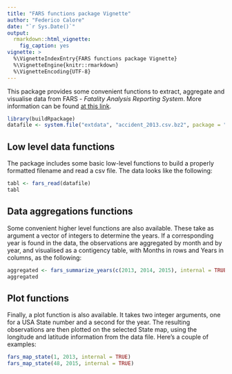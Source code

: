 ```yaml
---
title: "FARS functions package Vignette"
author: "Federico Calore"
date: "`r Sys.Date()`"
output:
  rmarkdown::html_vignette:
    fig_caption: yes
vignette: >
  %\VignetteIndexEntry{FARS functions package Vignette}
  %\VignetteEngine{knitr::rmarkdown}
  %\VignetteEncoding{UTF-8}
---
```


This package provides some convenient functions to extract, aggregate and
visualise data from FARS - *Fatality Analysis Reporting System*.
More information can be found
[at this link](https://www.nhtsa.gov/research-data/fatality-analysis-reporting-system-fars).

```r
library(buildRpackage)
datafile <- system.file("extdata", "accident_2013.csv.bz2", package = "buildRpackage")
```

## Low level data functions

The package includes some basic low-level functions to build a properly
formatted filename and read a csv file.
The data looks like the following:

```r
tabl <- fars_read(datafile)
tabl
```

## Data aggregations functions

Some convenient higher level functions are also available. These take as argument
a vector of integers to determine the years. If a corresponding year is found in
the data, the observations are aggregated by month and by year, and visualised
as a contigency table, with Months in rows and Years in columns, as the following:

```r
aggregated <- fars_summarize_years(c(2013, 2014, 2015), internal = TRUE)
aggregated
```

## Plot functions

Finally, a plot function is also available. It takes two integer arguments, one
for a USA State number and a second for the year.
The resulting observations are then plotted on the selected State map, using the
longitude and latitude information from the data file.
Here's a couple of examples:

```r
fars_map_state(1, 2013, internal = TRUE)
fars_map_state(48, 2015, internal = TRUE)
```
